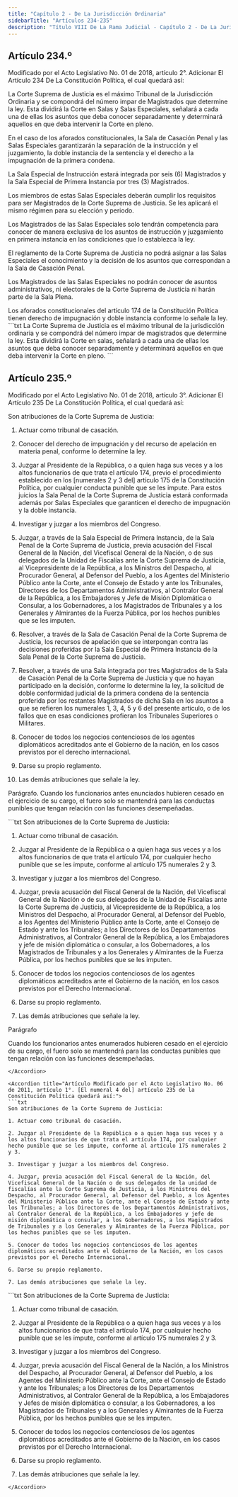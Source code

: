 ```yaml
---
title: "Capítulo 2 - De La Jurisdicción Ordinaria"
sidebarTitle: "Artículos 234-235"
description: "Título VIII De La Rama Judicial - Capítulo 2 - De La Jurisdicción Ordinaria"
---
```


## Artículo 234.º

<Warning>Modificado por el Acto Legislativo No. 01 de 2018, artículo 2°. Adicionar El Artículo 234 De La Constitución Política, el cual quedará así: </Warning>

La Corte Suprema de Justicia es el máximo Tribunal de la Jurisdicción Ordinaria y se compondrá del número impar de Magistrados que determine la ley. Esta dividirá la Corte en Salas y Salas Especiales, señalará a cada una de ellas los asuntos que deba conocer separadamente y determinará aquellos en que deba intervenir la Corte en pleno. 

En el caso de los aforados constitucionales, la Sala de Casación Penal y las Salas Especiales garantizarán la separación de la instrucción y el juzgamiento, la doble instancia de la sentencia y el derecho a la impugnación de la primera condena. 

La Sala Especial de Instrucción estará integrada por seis (6) Magistrados y la Sala Especial de Primera Instancia por tres (3) Magistrados. 

Los miembros de estas Salas Especiales deberán cumplir los requisitos para ser Magistrados de la Corte Suprema de Justicia. Se les aplicará el mismo régimen para su elección y periodo. 

Los Magistrados de las Salas Especiales solo tendrán competencia para conocer de manera exclusiva de los asuntos de instrucción y juzgamiento en primera instancia en las condiciones que lo establezca la ley. 

El reglamento de la Corte Suprema de Justicia no podrá asignar a las Salas Especiales el conocimiento y la decisión de los asuntos que correspondan a la Sala de Casación Penal. 

Los Magistrados de las Salas Especiales no podrán conocer de asuntos administrativos, ni electorales de la Corte Suprema de Justicia ni harán parte de la Sala Plena. 

<AccordionGroup>
    <Accordion
        title="Parágrafo transitorio 1°"
        defaultOpen
    >
    Los aforados constitucionales del artículo 174 de la Constitución Política tienen derecho de impugnación y doble instancia conforme lo señale la ley.
    </Accordion>
</AccordionGroup>

<Accordion title="Artículo original antes de la modificación:">
```txt
La Corte Suprema de Justicia es el máximo tribunal de la jurisdicción
ordinaria y se compondrá del número impar de magistrados que determine
la ley. Esta dividirá la Corte en salas, señalará a cada una de ellas
los asuntos que deba conocer separadamente y determinará aquellos en
que deba intervenir la Corte en pleno.
```
</Accordion>

## Artículo 235.º

<Warning>Modificado por el Acto Legislativo No. 01 de 2018, artículo 3°. Adicionar El Artículo 235 De La Constitución Política, el cual quedará así: </Warning>

Son atribuciones de la Corte Suprema de Justicia: 

1. Actuar como tribunal de casación. 

2. Conocer del derecho de impugnación y del recurso de apelación en materia penal, conforme lo determine la ley. 

3. Juzgar al Presidente de la República, o a quien haga sus veces y a los altos funcionarios de que trata el artículo 174, previo el procedimiento establecido en los [numerales 2 y 3 del] artículo 175 de la Constitución Política, por cualquier conducta punible que se les impute. Para estos juicios la Sala Penal de la Corte Suprema de Justicia estará conformada además por Salas Especiales que garanticen el derecho de impugnación y la doble instancia. 

4. Investigar y juzgar a los miembros del Congreso. 

5. Juzgar, a través de la Sala Especial de Primera Instancia, de la Sala Penal de la Corte Suprema de Justicia, previa acusación del Fiscal General de la Nación, del Vicefiscal General de la Nación, o de sus delegados de la Unidad de Fiscalías ante la Corte Suprema de Justicia, al Vicepresidente de la República, a los Ministros del Despacho, al Procurador General, al Defensor del Pueblo, a los Agentes del Ministerio Público ante la Corte, ante el Consejo de Estado y ante los Tribunales, Directores de los Departamentos Administrativos, al Contralor General de la República, a los Embajadores y Jefe de Misión Diplomática o Consular, a los Gobernadores, a los Magistrados de Tribunales y a los Generales y Almirantes de la Fuerza Pública, por los hechos punibles que se les imputen. 

6. Resolver, a través de la Sala de Casación Penal de la Corte Suprema de Justicia, los recursos de apelación que se interpongan contra las decisiones proferidas por la Sala Especial de Primera Instancia de la Sala Penal de la Corte Suprema de Justicia. 

7. Resolver, a través de una Sala integrada por tres Magistrados de la Sala de Casación Penal de la Corte Suprema de Justicia y que no hayan participado en la decisión, conforme lo determine la ley, la solicitud de doble conformidad judicial de la primera condena de la sentencia proferida por los restantes Magistrados de dicha Sala en los asuntos a que se refieren los numerales 1, 3, 4, 5 y 6 del presente artículo, o de los fallos que en esas condiciones profieran los Tribunales Superiores o Militares. 

8. Conocer de todos los negocios contenciosos de los agentes diplomáticos acreditados ante el Gobierno de la nación, en los casos previstos por el derecho internacional. 

9. Darse su propio reglamento. 

10. Las demás atribuciones que señale la ley. 

Parágrafo. Cuando los funcionarios antes enunciados hubieren cesado en el ejercicio de su cargo, el fuero solo se mantendrá para las conductas punibles que tengan relación con las funciones desempeñadas. 

<Accordion title="Artículo Modificado por el Acto Legislativo No. 02 de 2015, artículo 13°. El [numeral 4 del] artículo 235 de la Constitución Política quedará así:">
```txt
Son atribuciones de la Corte Suprema de Justicia:

1. Actuar como tribunal de casación.

2. Juzgar al Presidente de la República o a quien haga sus veces y a
los altos funcionarios de que trata el artículo 174, por cualquier
hecho punible que se les impute, conforme al artículo 175 numerales 2
y 3.

3. Investigar y juzgar a los miembros del Congreso.

4. Juzgar, previa acusación del Fiscal General de la Nación, del
Vicefiscal General de la Nación o de sus delegados de la Unidad de
Fiscalías ante la Corte Suprema de Justicia, al Vicepresidente de la
República, a los Ministros del Despacho, al Procurador General, al
Defensor del Pueblo, a los Agentes del Ministerio Público ante la
Corte, ante el Consejo de Estado y ante los Tribunales; a los
Directores de los Departamentos Administrativos, al Contralor General
de la República, a los Embajadores y jefe de misión diplomática o
consular, a los Gobernadores, a los Magistrados de Tribunales y a los
Generales y Almirantes de la Fuerza Pública, por los hechos punibles
que se les imputen.

5. Conocer de todos los negocios contenciosos de los agentes
diplomáticos acreditados ante el Gobierno de la nación, en los casos
previstos por el Derecho Internacional.

6. Darse su propio reglamento.

7. Las demás atribuciones que señale la ley.

Parágrafo

Cuando los funcionarios antes enumerados hubieren cesado en el
ejercicio de su cargo, el fuero solo se mantendrá para las conductas
punibles que tengan relación con las funciones desempeñadas.

```
</Accordion>

<Accordion title="Artículo Modificado por el Acto Legislativo No. 06 de 2011, artículo 1°. [El numeral 4 del] artículo 235 de la Constitución Política quedará así:">
```txt
Son atribuciones de la Corte Suprema de Justicia:

1. Actuar como tribunal de casación.

2. Juzgar al Presidente de la República o a quien haga sus veces y a
los altos funcionarios de que trata el artículo 174, por cualquier
hecho punible que se les impute, conforme al artículo 175 numerales 2
y 3.

3. Investigar y juzgar a los miembros del Congreso.

4. Juzgar, previa acusación del Fiscal General de la Nación, del
Vicefiscal General de la Nación o de sus delegados de la unidad de
fiscalías ante la Corte Suprema de Justicia, a los Ministros del
Despacho, al Procurador General, al Defensor del Pueblo, a los Agentes
del Ministerio Público ante la Corte, ante el Consejo de Estado y ante
los Tribunales; a los Directores de los Departamentos Administrativos,
al Contralor General de la República, a los Embajadores y jefe de
misión diplomática o consular, a los Gobernadores, a los Magistrados
de Tribunales y a los Generales y Almirantes de la Fuerza Pública, por
los hechos punibles que se les imputen.

5. Conocer de todos los negocios contenciosos de los agentes
diplomáticos acreditados ante el Gobierno de la Nación, en los casos
previstos por el Derecho Internacional.

6. Darse su propio reglamento.

7. Las demás atribuciones que señale la ley.
```
</Accordion>

<Accordion title="Artículo original antes de la modificación:">
```txt
Son atribuciones de la Corte Suprema de Justicia:

1. Actuar como tribunal de casación.

2. Juzgar al Presidente de la República o a quien haga sus veces y a
los altos funcionarios de que trata el artículo 174, por cualquier
hecho punible que se les impute, conforme al artículo 175 numerales 2
y 3.

3. Investigar y juzgar a los miembros del Congreso.

4. Juzgar, previa acusación del Fiscal General de la Nación, a los
Ministros del Despacho, al Procurador General, al Defensor del Pueblo,
a los Agentes del Ministerio Público ante la Corte, ante el Consejo de
Estado y ante los Tribunales; a los Directores de los Departamentos
Administrativos, al Contralor General de la República, a los
Embajadores y Jefes de misión diplomática o consular, a los
Gobernadores, a los Magistrados de Tribunales y a los Generales y
Almirantes de la Fuerza Pública, por los hechos punibles que se les
imputen.

5. Conocer de todos los negocios contenciosos de los agentes
diplomáticos acreditados ante el Gobierno de la Nación, en los casos
previstos por el Derecho Internacional.

6. Darse su propio reglamento.

7. Las demás atribuciones que señale la ley.
```
</Accordion>
